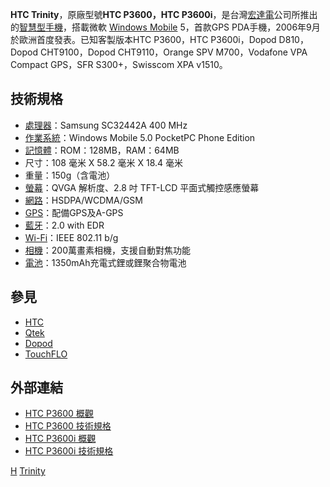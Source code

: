 {{noteTA
|G1=長度單位
}}
'''HTC Trinity'''，原廠型號'''HTC P3600，HTC P3600i'''，是台灣[[宏達電|宏達電]]公司所推出的[[智慧型手機|智慧型手機]]，搭載微軟 [[Windows_Mobile|Windows Mobile]] 5，首款GPS PDA手機，2006年9月於歐洲首度發表。已知客製版本HTC P3600，HTC P3600i，Dopod D810，Dopod CHT9100，Dopod CHT9110，Orange SPV M700，Vodafone VPA Compact GPS，SFR S300+，Swisscom XPA v1510。

== 技術規格 ==
*[[處理器|處理器]]：Samsung SC32442A 400 MHz 
*[[作業系統|作業系統]]：Windows Mobile 5.0 PocketPC Phone Edition 
*[[記憶體|記憶體]]：ROM：128MB，RAM：64MB
*尺寸：108 毫米 X 58.2 毫米 X 18.4 毫米
*重量：150g（含電池）
*[[螢幕|螢幕]]：QVGA 解析度、2.8 吋 TFT-LCD 平面式觸控感應螢幕 
*[[網路|網路]]：HSDPA/WCDMA/GSM
*[[GPS|GPS]]：配備GPS及A-GPS
*[[藍牙|藍牙]]：2.0 with EDR
*[[Wi-Fi|Wi-Fi]]：IEEE 802.11 b/g
*[[相機|相機]]：200萬畫素相機，支援自動對焦功能
*[[電池|電池]]：1350mAh充電式鋰或鋰聚合物電池

== 參見 ==
*[[HTC|HTC]]
*[[Qtek|Qtek]]
*[[Dopod|Dopod]]
*[[TouchFLO|TouchFLO]]

== 外部連結 ==
*[http://www.htc.com/europe/product.aspx?id=15684 HTC P3600 概觀]{{Wayback|url=http://www.htc.com/europe/product.aspx?id=15684 |date=20080904011209 }}
*[http://www.htc.com/europe/product.aspx?id=15688 HTC P3600 技術規格]{{Wayback|url=http://www.htc.com/europe/product.aspx?id=15688 |date=20080904021354 }}
*[http://www.htc.com/hk-tc/product.aspx?id=27376 HTC P3600i 概觀]
*[http://www.htc.com/hk-tc/product.aspx?id=27382 HTC P3600i 技術規格]

{{HTC Phones P Series}}

[[Category:智能手機|H]]
[[Category:宏達電手機|Trinity]]